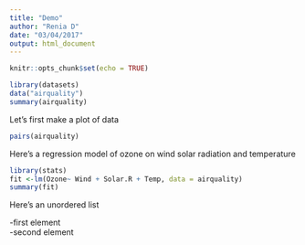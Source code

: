 ```yaml
---
title: "Demo"
author: "Renia D"
date: "03/04/2017"
output: html_document
---
```


```r
knitr::opts_chunk$set(echo = TRUE)
```

```r
library(datasets)
data("airquality")
summary(airquality)
```

Let's first make a plot of data

```r
pairs(airquality)
```

Here's a regression model of ozone on wind solar radiation and temperature

```r
library(stats)
fit <-lm(Ozone~ Wind + Solar.R + Temp, data = airquality)
summary(fit)
```

Here's an unordered list

-first element  
-second element
